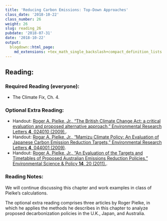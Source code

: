 ```yaml
---
title: 'Reducing Carbon Emissions: Top-Down Approaches'
class_date: '2018-10-22'
class_number: 26
weight: 26
slug: reading_26
pubdate: '2018-07-31'
date: '2018-10-22'
output:
  blogdown::html_page:
    md_extensions: +tex_math_single_backslash+compact_definition_lists
---
```

## Reading:

### Required Reading (everyone):
* The Climate Fix, Ch. 4.

### Optional Extra Reading:

* Handout: [Roger A. Pielke, Jr., "The British Climate Change Act: a critical evaluation and proposed alternative approach," Environmental Research Letters **4**, 024010 (2009).](http://iopscience.iop.org/article/10.1088/1748-9326/4/2/024010/meta){target="_blank"}.
* Handout: [Rogar A. Pielke, Jr., "Mamizu Climate Policy: An Evaluation of Japanese Carbon Emission Reduction Targets," Environmental Research Letters **4**, 044001 (2009)](http://iopscience.iop.org/article/10.1088/1748-9326/4/4/044001/meta){target="_blank"}.
* Handout: [Roger A. Pielke, Jr., "An Evaluation of the Targets and Timetables of Proposed Australian Emissions Reduction Policies," Environmental Science & Policy **14**, 20 (2011).](https://www-sciencedirect-com.proxy.library.vanderbilt.edu/science/article/pii/S1462901110001383){target="_blank"}.

### Reading Notes:

We will continue discussing this chapter and work examples in class of Pielke's calculations.

The optional extra reading comprises three articles by Roger Pielke, in which he applies the methods he describes in this chapter to analyze proposed decarbonization policies in the U.K., Japan, and Australia.
